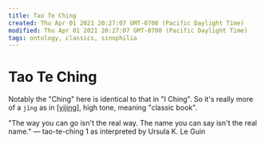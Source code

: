 ```yaml
---
title: Tao Te Ching
created: Thu Apr 01 2021 20:27:07 GMT-0700 (Pacific Daylight Time)
modified: Thu Apr 01 2021 20:27:07 GMT-0700 (Pacific Daylight Time)
tags: ontology, classics, sinophilia
---
```


# Tao Te Ching

Notably the "Ching" here is identical to that in "I Ching". So it's really more of a `jīng` as in [[yijing]], high tone, meaning "classic book".

"The way you can go
isn't the real way.
The name you can say
isn't the real name."
— tao-te-ching 1
as interpreted by Ursula K. Le Guin



[//begin]: # "Autogenerated link references for markdown compatibility"
[yijing]: ../attend/yijing "Yìjīng"
[//end]: # "Autogenerated link references"